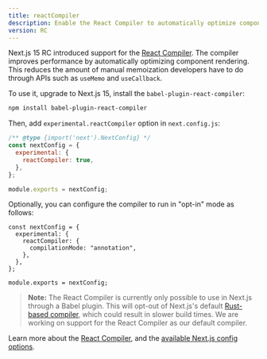```yaml
---
title: reactCompiler
description: Enable the React Compiler to automatically optimize component rendering.
version: RC
---
```


Next.js 15 RC introduced support for the [React Compiler](https://react.dev/learn/react-compiler). The compiler improves performance by automatically optimizing component rendering. This reduces the amount of manual memoization developers have to do through APIs such as `useMemo` and `useCallback`.

To use it, upgrade to Next.js 15, install the `babel-plugin-react-compiler`:

```bash filename="Terminal"
npm install babel-plugin-react-compiler
```

Then, add `experimental.reactCompiler` option in `next.config.js`:

```js filename="next.config.js"
/** @type {import('next').NextConfig} */
const nextConfig = {
  experimental: {
    reactCompiler: true,
  },
};

module.exports = nextConfig;
```

Optionally, you can configure the compiler to run in "opt-in" mode as follows:

```tsx filename="next.config.ts"
const nextConfig = {
  experimental: {
    reactCompiler: {
      compilationMode: "annotation",
    },
  },
};

module.exports = nextConfig;
```

> **Note:** The React Compiler is currently only possible to use in Next.js through a Babel plugin. This will opt-out of Next.js's default [Rust-based compiler](/docs/content/architecture/nextjs-compiler), which could result in slower build times. We are working on support for the React Compiler as our default compiler.

Learn more about the [React Compiler](https://react.dev/learn/react-compiler), and the [available Next.js config options](https://react.dev/learn/react-compiler#usage-with-nextjs).
